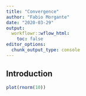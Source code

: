 ```yaml
---
title: "Convergence"
author: "Fabio Morgante"
date: "2020-03-29"
output: 
  workflowr::wflow_html:
    toc: false
editor_options:
  chunk_output_type: console
---
```


## Introduction

```r
plot(rnorm(10))
```

